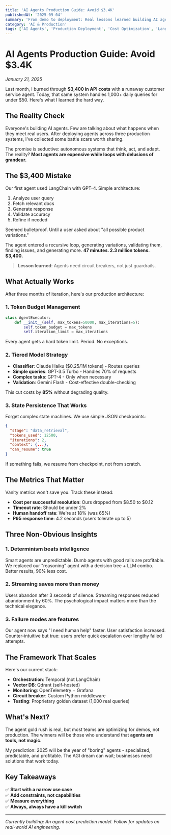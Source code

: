 ```yaml
---
title: 'AI Agents Production Guide: Avoid $3.4K'
publishedAt: '2025-09-04'
summary: 'From demo to deployment: Real lessons learned building AI agents that actually work in production environments. Learn how to avoid costly API disasters and build profitable AI systems.'
category: 'AI & Production'
tags: ['AI Agents', 'Production Deployment', 'Cost Optimization', 'LangChain', 'GPT-4', 'API Management', 'Circuit Breakers', 'Token Management']
---
```


# AI Agents Production Guide: Avoid $3.4K

*January 21, 2025*

Last month, I burned through **$3,400 in API costs** with a runaway customer service agent. Today, that same system handles 1,000+ daily queries for under $50. Here's what I learned the hard way.

## The Reality Check

Everyone's building AI agents. Few are talking about what happens when they meet real users. After deploying agents across three production systems, I've collected some battle scars worth sharing.

The promise is seductive: autonomous systems that think, act, and adapt. The reality? **Most agents are expensive while loops with delusions of grandeur.**

## The $3,400 Mistake

Our first agent used LangChain with GPT-4. Simple architecture:

1. Analyze user query
2. Fetch relevant docs
3. Generate response
4. Validate accuracy
5. Refine if needed

Seemed bulletproof. Until a user asked about "all possible product variations."

The agent entered a recursive loop, generating variations, validating them, finding issues, and generating more. **47 minutes. 2.3 million tokens. $3,400.**

> **Lesson learned**: Agents need circuit breakers, not just guardrails.

## What Actually Works

After three months of iteration, here's our production architecture:

### 1. Token Budget Management

```python
class AgentExecutor:
    def __init__(self, max_tokens=50000, max_iterations=5):
        self.token_budget = max_tokens
        self.iteration_limit = max_iterations
```

Every agent gets a hard token limit. Period. No exceptions.

### 2. Tiered Model Strategy

- **Classifier**: Claude Haiku ($0.25/1M tokens) - Routes queries
- **Simple queries**: GPT-3.5 Turbo - Handles 70% of requests
- **Complex tasks**: GPT-4 - Only when necessary
- **Validation**: Gemini Flash - Cost-effective double-checking

This cut costs by **85%** without degrading quality.

### 3. State Persistence That Works

Forget complex state machines. We use simple JSON checkpoints:

```json
{
  "stage": "data_retrieval",
  "tokens_used": 12500,
  "iterations": 2,
  "context": {...},
  "can_resume": true
}
```

If something fails, we resume from checkpoint, not from scratch.

## The Metrics That Matter

Vanity metrics won't save you. Track these instead:

- **Cost per successful resolution**: Ours dropped from $8.50 to $0.12
- **Timeout rate**: Should be under 2%
- **Human handoff rate**: We're at 18% (was 65%)
- **P95 response time**: 4.2 seconds (users tolerate up to 5)

## Three Non-Obvious Insights

### 1. Determinism beats intelligence

Smart agents are unpredictable. Dumb agents with good rails are profitable. We replaced our "reasoning" agent with a decision tree + LLM combo. Better results, 90% less cost.

### 2. Streaming saves more than money

Users abandon after 3 seconds of silence. Streaming responses reduced abandonment by 60%. The psychological impact matters more than the technical elegance.

### 3. Failure modes are features

Our agent now says "I need human help" faster. User satisfaction increased. Counter-intuitive but true: users prefer quick escalation over lengthy failed attempts.

## The Framework That Scales

Here's our current stack:

- **Orchestration**: Temporal (not LangChain)
- **Vector DB**: Qdrant (self-hosted)
- **Monitoring**: OpenTelemetry + Grafana
- **Circuit breaker**: Custom Python middleware
- **Testing**: Proprietary golden dataset (1,000 real queries)

## What's Next?

The agent gold rush is real, but most teams are optimizing for demos, not production. The winners will be those who understand that **agents are tools, not magic**.

My prediction: 2025 will be the year of "boring" agents - specialized, predictable, and profitable. The AGI dream can wait; businesses need solutions that work today.

## Key Takeaways

✅ **Start with a narrow use case**  
✅ **Add constraints, not capabilities**  
✅ **Measure everything**  
✅ **Always, always have a kill switch**

---

*Currently building: An agent cost prediction model. Follow for updates on real-world AI engineering.*